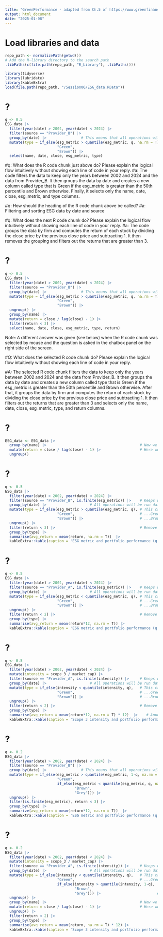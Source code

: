 ```yaml
---
title: "GreenPerformance - adapted from Ch.5 of https://www.greenfinance.education"
output: html_document
date: "2025-01-08"
---
```



# Load libraries and data
```r

repo_path <- normalizePath(getwd())
# Add the R-library directory to the search path 
.libPaths(c(file.path(repo_path, "R_Library"), .libPaths()))

library(tidyverse)
library(lubridate)
library(kableExtra)
load(file.path(repo_path, "/Session06/ESG_data.RData"))

```


# ? 
```r
q <- 0.5
ESG_data |> 
  filter(year(date) > 2002, year(date) < 2024) |>
  filter(source == "Provider_B") |>
  group_by(date) |>                # This means that all operations will be run date by date, separately
  mutate(type = if_else(esg_metric > quantile(esg_metric, q, na.rm = T), # This creates the sorts...
                        "Green",                                         # ...Green if high ESG...
                        "Brown")) |>                                     # ...Brown if not
  select(name, date, close, esg_metric, type)                            # Select a few columns

```

#q: What does the R code chunk just above do? Please explain the logical flow intuitively without showing each line of code in your reply.
#a: The code filters the data to keep only the years between 2002 and 2024 and the data from Provider_B. It then groups the data by date and creates a new column called type that is Green if the esg_metric is greater than the 50th percentile and Brown otherwise. Finally, it selects only the name, date, close, esg_metric, and type columns.

#q: How should the heading of the R code chunk above be called?
#a: Filtering and sorting ESG data by date and source


#q: What does the next R code chunk do? Please explain the logical flow intuitively without showing each line of code in your reply.
#a: The code groups the data by firm and computes the return of each stock by dividing the close price by the previous close price and subtracting 1. It then removes the grouping and filters out the returns that are greater than 3.

# ? 
```r
q <- 0.5
ESG_data |> 
  filter(year(date) > 2002, year(date) < 2024) |>
  filter(source == "Provider_B") |>
  group_by(date) |>                # This means that all operations will be run date by date, separately
  mutate(type = if_else(esg_metric > quantile(esg_metric, q, na.rm = T), # This creates the sorts...
                        "Green",                                         # ...Green if high ESG...
                        "Brown")) |>                                     # ...Brown if not
  ungroup() |>
  group_by(name) |>                                                      # Now we group by firm
  mutate(return = close / lag(close) - 1) |>                             # Here we compute the return
  filter(return < 3) |>                                                  # Remove crazy returns
  select(name, date, close, esg_metric, type, return)

```

Note: A different answer was given (see below) when the R code chunk was selected by mouse and the question is asked in the chatbox panel on the right side of the screen.

#Q: What does the selected R code chunk do? Please explain the logical flow intuitively without showing each line of code in your reply.

#A: The selected R code chunk filters the data to keep only the years between 2002 and 2024 and the data from Provider_B. It then groups the data by date and creates a new column called type that is Green if the esg_metric is greater than the 50th percentile and Brown otherwise. After that, it groups the data by firm and computes the return of each stock by dividing the close price by the previous close price and subtracting 1. It then filters out the returns that are greater than 3 and selects only the name, date, close, esg_metric, type, and return columns.


# ? 
```r
ESG_data <- ESG_data |>  
  group_by(name) |>                                           # Now we group by firm
  mutate(return = close / lag(close) - 1) |>                  # Here we compute the return             
  ungroup() 
```


# ? 
```r
q <- 0.5
ESG_data |> 
  filter(year(date) > 2002, year(date) < 2024) |>
  filter(source == "Provider_B", is.finite(esg_metric)) |>    # Keeps non missing ESG fields
  group_by(date) |>                    # All operations will be run date by date, separately
  mutate(type = if_else(esg_metric > quantile(esg_metric, q), # This creates the sorts...
                        "Green",                              # ...Green if high ESG...
                        "Brown")) |>                          # ...Brown if not
  ungroup() |>
  filter(return < 3) |>                                       # Remove crazy returns
  group_by(type) |>
  summarise(avg_return = mean(return, na.rm = T))  |>
  kableExtra::kable(caption = 'ESG metric and portfolio performance (q = 0.5) - Provider B')
```


# ? 
```r
q <- 0.5
ESG_data |> 
  filter(year(date) > 2002, year(date) < 2024) |>
  filter(source == "Provider_A", is.finite(esg_metric)) |>    # Keeps non missing ESG fields
  group_by(date) |>                    # All operations will be run date by date, separately
  mutate(type = if_else(esg_metric < quantile(esg_metric, q), # This creates the sorts...
                        "Green",                              # ...Green if high ESG...
                        "Brown")) |>                          # ...Brown if not
  ungroup() |>
  filter(return < 2) |>                                       # Remove crazy returns!
  group_by(type) |>
  summarise(avg_return = mean(return*12, na.rm = T)) |>
  kableExtra::kable(caption = 'ESG metric and portfolio performance (q = 0.5) - Provider A')
```


# ? 
```r
q <- 0.5
ESG_data |> 
  filter(year(date) > 2002, year(date) < 2024) |>
  mutate(intensity = scope_3 / market_cap) |>
  filter(source == "Provider_A", is.finite(intensity)) |>     # Keeps non missing ESG fields
  group_by(date) |>                    # All operations will be run date by date, separately
  mutate(type = if_else(intensity < quantile(intensity, q),   # This creates the sorts...
                        "Green",                              # ...Green if high ESG...
                        "Brown")) |>                          # ...Brown if not
  ungroup() |>
  filter(return < 2) |>                                       # Remove crazy returns
  group_by(type) |>
  summarise(avg_return = mean(return*12, na.rm = T) * 12)  |>    # Annualize
  kableExtra::kable(caption = 'Scope 3 intensity and portfolio performance (q = 0.5)')
```


# ? 
```r
q <- 0.2
ESG_data |> 
  filter(year(date) > 2002, year(date) < 2024) |>
  filter(source == "Provider_B") |>
  group_by(date) |>                # This means that all operations will be run date by date, separately
  mutate(type = if_else(esg_metric > quantile(esg_metric, 1-q, na.rm = T),  # This creates the sorts...
                        "Green",                                            # Green if high
                        if_else(esg_metric < quantile(esg_metric, q, na.rm = T),
                                "Brown",                                 # ...Brown if low...
                                "Grey"))) |>                             # ... Grey otherwise
  ungroup() |>
  filter(is.finite(esg_metric), return < 3) |>
  group_by(type) |>
  summarize(avg_return = mean(return*12, na.rm = T))  |>
  kableExtra::kable(caption = 'ESG metric and portfolio performance (q = 0.2)')
```


# ? 
```r
q <- 0.2
ESG_data |> 
  filter(year(date) > 2002, year(date) < 2024) |>
  mutate(intensity = scope_3 / market_cap) |>
  filter(source == "Provider_A", is.finite(intensity)) |>     # Keeps non missing ESG fields
  group_by(date) |>                    # All operations will be run date by date, separately
  mutate(type = if_else(intensity < quantile(intensity, q),   # This creates the sorts...
                        "Green",                              # ...Green if high ESG...
                        if_else(intensity > quantile(intensity, 1-q),
                                "Brown",
                                "Grey"))) |>                          # ...Brown if not
  ungroup() |>
  group_by(name) |>                                           # Now we group by firm
  mutate(return = close / lag(close) - 1) |>                  # Here we compute the return             
  ungroup() |>
  filter(return < 2) |>
  group_by(type) |>
  summarise(avg_return = mean(return, na.rm = T) * 12) |>
  kableExtra::kable(caption = 'Scope 3 intensity and portfolio performance (q = 0.2)')
```

